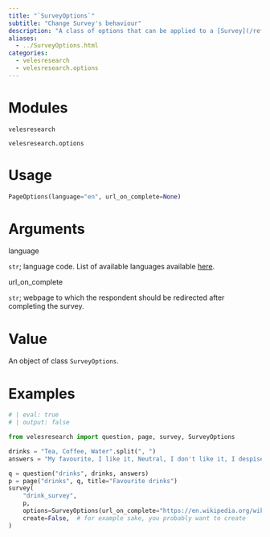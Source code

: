 ```yaml
---
title: "`SurveyOptions`"
subtitle: "Change Survey's behaviour"
description: "A class of options that can be applied to a [Survey](/ref/structure/Survey.qmd) object. Main possibilities include setting a language and redirect URL. All currently available options can be found below."
aliases: 
  - ../SurveyOptions.html
categories:
  - velesresearch
  - velesresearch.options
---
```

# Modules

`velesresearch`

`velesresearch.options`

# Usage

``` python
PageOptions(language="en", url_on_complete=None)
```


# Arguments

::: arg_name
language
:::
::: arg_desc
`str`; language code. List of available languages available [here](https://github.com/surveyjs/survey-library/tree/master/src/localization).
:::

::: arg_name
url_on_complete
:::
::: arg_desc
`str`; webpage to which the respondent should be redirected after completing the survey.
:::

# Value

An object of class `SurveyOptions`.

# Examples

``` python
# | eval: true
# | output: false

from velesresearch import question, page, survey, SurveyOptions

drinks = "Tea, Coffee, Water".split(", ")
answers = "My favourite, I like it, Neutral, I don't like it, I despise it".split(", ")

q = question("drinks", drinks, answers)
p = page("drinks", q, title="Favourite drinks")
survey(
    "drink_survey",
    p,
    options=SurveyOptions(url_on_complete="https://en.wikipedia.org/wiki/Tea"),
    create=False,  # for example sake, you probably want to create
)
```